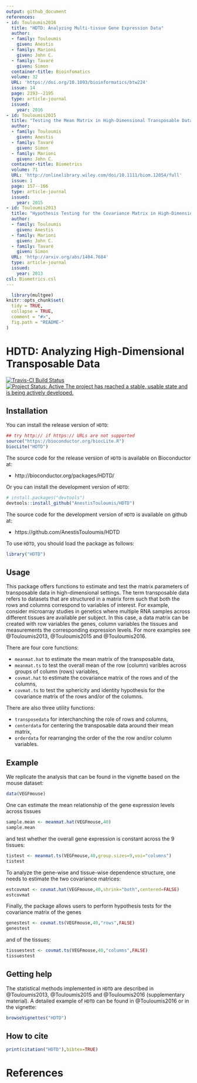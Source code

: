```yaml
---
output: github_document
references:
- id: Touloumis2016
  title: "HDTD: Analyzing Multi-tissue Gene Expression Data"
  author:
  - family: Touloumis
    given: Anestis
  - family: Marioni 
    given: John C.
  - family: Tavaré
    given: Simon  
  container-title: Bioinfomatics
  volume: 32
  URL: 'https://doi.org/10.1093/bioinformatics/btw224'
  issue: 14
  page: 2193--2195
  type: article-journal
  issued:
    year: 2016
- id: Touloumis2015
  title: "Testing the Mean Matrix in High-Dimensional Transposable Data"
  author:
  - family: Touloumis
    given: Anestis
  - family: Tavaré
    given: Simon
  - family: Marioni 
    given: John C. 
  container-title: Biometrics
  volume: 71
  URL: 'http://onlinelibrary.wiley.com/doi/10.1111/biom.12054/full'
  issue: 1
  page: 157--166
  type: article-journal
  issued:
    year: 2015
- id: Touloumis2013
  title: "Hypothesis Testing for the Covariance Matrix in High-Dimensional Transposable Data with Kronecker Product Dependence Structure"
  author:
  - family: Touloumis
    given: Anestis
  - family: Marioni 
    given: John C.
  - family: Tavaré
    given: Simon  
  URL: 'http://arxiv.org/abs/1404.7684'
  type: article-journal
  issued:
    year: 2013 
csl: Biometrics.csl  
---
```


<!-- README.md is generated from README.Rmd. Please edit that file -->

```r
  library(multgee)
knitr::opts_chunk$set(
  tidy = TRUE,
  collapse = TRUE,
  comment = "#>",
  fig.path = "README-"
)
```

# HDTD: Analyzing High-Dimensional Transposable Data

[![Travis-CI Build Status](https://travis-ci.org/AnestisTouloumis/HDTD.svg?branch=master)](https://travis-ci.org/AnestisTouloumis/HDTD)
[![Project Status: Active The project has reached a stable, usable state and is being actively developed.](http://www.repostatus.org/badges/latest/active.svg)](http://www.repostatus.org/#active) 


## Installation

You can install the release version of `HDTD`:

```r
## try http:// if https:// URLs are not supported
source("https://bioconductor.org/biocLite.R")
biocLite("HDTD")
```

The source code for the release version of `HDTD` is available on Bioconductor at:

- http://bioconductor.org/packages/HDTD/

Or you can install the development version of `HDTD`:

```r
# install.packages("devtools")
devtools::install_github("AnestisTouloumis/HDTD")
```

The source code for the development version of `HDTD` is available on github at:

- https://github.com/AnestisTouloumis/HDTD

To use `HDTD`, you should load the package as follows:

```r
library("HDTD")
```

## Usage

This package offers functions to estimate and test the matrix parameters of transposable data in high-dimensional settings. The term transposable data refers to datasets that are structured in a matrix form such that both the rows and columns correspond to variables of interest. For example, consider microarray studies in genetics where multiple RNA samples across different tissues are available per subject. In this case, a data matrix can be created with row variables the genes, column variables the tissues and measurements the corresponding expression levels. For more examples see @Touloumis2013, @Touloumis2015 and @Touloumis2016.


There are four core functions:

- `meanmat.hat` to estimate the mean matrix of the transposable data,
- `meanmat.ts` to test the overall mean of the row (column) varibles across groups of column (rows) variables,
- `covmat.hat` to estimate the covariance matrix of the rows and of the columns,
- `covmat.ts` to test the sphericity and identity hypothesis for the covariance matrix of the rows and/or of the columns.


There are also three utility functions:

- `transposedata` for interchanching the role of rows and columns,
- `centerdata` for centering the transposable data around their mean matrix,
- `orderdata` for rearranging the order of the the row and/or column variables.

## Example
We replicate the analysis that can be found in the vignette based on the mouse dataset: 
```r
data(VEGFmouse)
```
One can estimate the mean relationship of the gene expression levels across tissues
```r
sample.mean <- meanmat.hat(VEGFmouse,40)
sample.mean
```
and test whether the overall gene expression is constant across the $9$ tissues:
```r
tistest <- meanmat.ts(VEGFmouse,40,group.sizes=9,voi="columns")
tistest
```
To analyze the gene-wise and tissue-wise dependence structure, one needs to estimate the two covariance matrices:
```r
estcovmat <- covmat.hat(VEGFmouse,40,shrink="both",centered=FALSE)
estcovmat
```
Finally, the package allows users to perform hypothesis tests for the covariance matrix of the genes
```r
genestest <- covmat.ts(VEGFmouse,40,"rows",FALSE)
genestest
```
and of the tissues:
```r
tissuestest <- covmat.ts(VEGFmouse,40,"columns",FALSE)
tissuestest
```

## Getting help
The statistical methods implemented in `HDTD` are described in @Touloumis2013, @Touloumis2015 and @Touloumis2016 (supplementary material). A detailed example of `HDTD` can be found in @Touloumis2016 or in the vignette: 

```r
browseVignettes("HDTD")
```


## How to cite

```r
print(citation("HDTD"),bibtex=TRUE)
```

# References